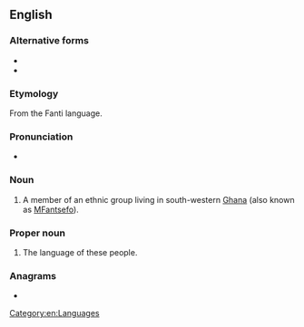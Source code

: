 {{also|fanti|fántǐ}}
==English==
{{wikipedia}}

===Alternative forms===
* {{l|en|Fantee}}
* {{l|en|Fante}}

===Etymology===
From the Fanti language.

===Pronunciation===
* {{IPA|en|/ˈfænti/}}

===Noun===
{{en-noun}}

# A member of an ethnic group living in south-western [[Ghana]] (also known as [[MFantsefo]]).

===Proper noun===
{{en-proper noun}}

# The language of these people.

===Anagrams===
* {{anagrams|en|a=afint|faint|fitna}}

[[Category:en:Languages]]